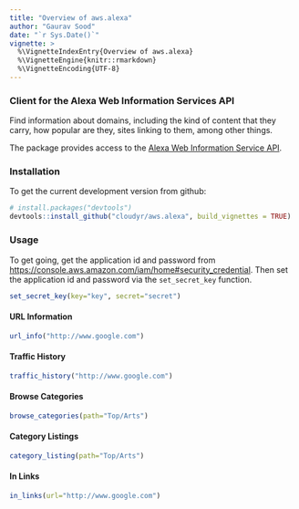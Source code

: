 ```yaml
---
title: "Overview of aws.alexa"
author: "Gaurav Sood"
date: "`r Sys.Date()`"
vignette: >
  %\VignetteIndexEntry{Overview of aws.alexa}
  %\VignetteEngine{knitr::rmarkdown}
  %\VignetteEncoding{UTF-8}
---
```


### Client for the Alexa Web Information Services API

Find information about domains, including the kind of content that they carry, how popular are they, sites linking to them, among other things.

The package provides access to the [Alexa Web Information Service API](http://docs.aws.amazon.com/AlexaWebInfoService/). 

### Installation

To get the current development version from github:

```r
# install.packages("devtools")
devtools::install_github("cloudyr/aws.alexa", build_vignettes = TRUE)
```

### Usage

To get going, get the application id and password from [https://console.aws.amazon.com/iam/home#security_credential](https://console.aws.amazon.com/iam/home#security_credential). Then set the application id and password via the `set_secret_key` function.

```r
set_secret_key(key="key", secret="secret")
```

#### URL Information 

```r
url_info("http://www.google.com")
```

#### Traffic History 

```r
traffic_history("http://www.google.com")
```

#### Browse Categories 

```r
browse_categories(path="Top/Arts")
```

#### Category Listings

```r
category_listing(path="Top/Arts")
```

#### In Links

```r
in_links(url="http://www.google.com")
```
